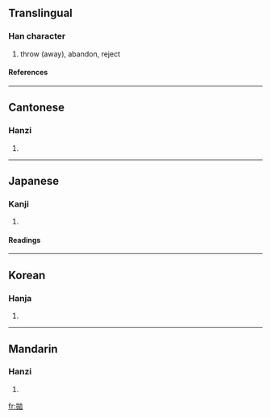 {{see|抛}}

==Translingual==
===Han character===
{{Han char|rn=64|rad=手|as=05|sn=8|four=5401<sub>2</sub>|canj=手大山尸 (QKUS)}}
# throw (away), abandon, reject
====References====
{{Han ref|kx=0425.030|dkj=11948|dj=0773.070|hdz=31842.020|uh=62CB|ud=25291|bh=A9DF|bd=43487}}
----
==Cantonese==
===Hanzi===
{{yue-hanzi|jyut=|y=paau1}}
# {{defn|Cantonese}}
----
==Japanese==
===Kanji===
{{ja-kanji|grade=|rs=手05}}
# {{defn|Japanese}} 
====Readings====
{{ja-readings|on=[[ほう]] (hō)|kun=[[なげうつ]] (nageutsu)}}
----
==Korean==
===Hanja===
{{ko-hanja|hangeul=포|eumhun=|rv=po|mr=p'o|y=pho}}
# {{defn|Korean}}
----
==Mandarin==
===Hanzi===
{{cmn-hanzi|sim=抛|pin=[[pāo]] (pao1)|wg=p'ao<sup>1</sup>}}
# {{defn|Mandarin}}

[[fr:拋]]
